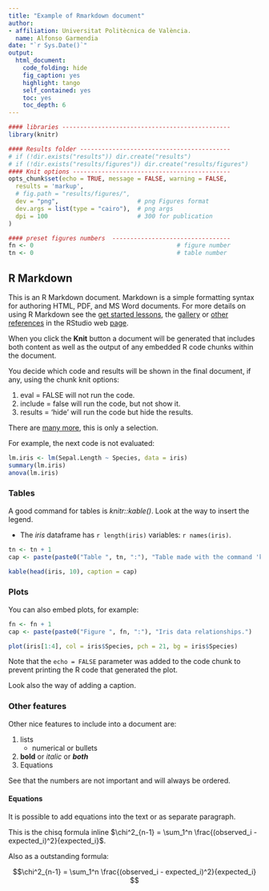 ```yaml
---
title: "Example of Rmarkdown document"
author:
- affiliation: Universitat Politècnica de València.
  name: Alfonso Garmendia
date: "`r Sys.Date()`"
output:
  html_document:
    code_folding: hide
    fig_caption: yes
    highlight: tango
    self_contained: yes
    toc: yes
    toc_depth: 6
---
```


```r
#### libraries -----------------------------------------------
library(knitr)

#### Results folder ------------------------------------------
# if (!dir.exists("results")) dir.create("results")
# if (!dir.exists("results/figures")) dir.create("results/figures")
#### Knit options --------------------------------------------
opts_chunk$set(echo = TRUE, message = FALSE, warning = FALSE,
  results = 'markup',
  # fig.path = "results/figures/",
  dev = "png",                      # png Figures format
  dev.args = list(type = "cairo"),  # png args
  dpi = 100                         # 300 for publication
)

#### preset figures numbers  ---------------------------------
fn <- 0                                        # figure number
tn <- 0                                        # table number

```

## R Markdown

This is an R Markdown document. Markdown is a simple formatting syntax for authoring HTML, PDF, and MS Word documents. For more details on using R Markdown see the [get started lessons](https://rmarkdown.rstudio.com/lesson-1.html), the [gallery](https://rmarkdown.rstudio.com/gallery.html) or [other references](https://rmarkdown.rstudio.com/docs/index.html) in the RStudio web [page](https://rmarkdown.rstudio.com).

When you click the **Knit** button a document will be generated that includes both content as well as the output of any embedded R code chunks within the document.

You decide which code and results will be shown in the final document, if any, using the chunk knit options:

1.  eval = FALSE will not run the code.
2.  include = false will run the code, but not show it.
3.  results = 'hide' will run the code but hide the results.

There are [many more](https://yihui.org/knitr/options/), this is only a selection.

For example, the next code is not evaluated:

```r
lm.iris <- lm(Sepal.Length ~ Species, data = iris)
summary(lm.iris)
anova(lm.iris)

```

### Tables

A good command for tables is *knitr::kable()*. Look at the way to insert the legend.

- The *iris* dataframe has `r length(iris)` variables: `r names(iris)`.

```r
tn <- tn + 1
cap <- paste(paste0("Table ", tn, ":"), "Table made with the command 'kable()'. It shows the first ten rows of the iris data frame.")

kable(head(iris, 10), caption = cap)

```

### Plots

You can also embed plots, for example:

```r
fn <- fn + 1
cap <- paste(paste0("Figure ", fn, ":"), "Iris data relationships.")

plot(iris[1:4], col = iris$Species, pch = 21, bg = iris$Species)

```

Note that the `echo = FALSE` parameter was added to the code chunk to prevent printing the R code that generated the plot.

Look also the way of adding a caption.

### Other features

Other nice features to include into a document are: 

1. lists
    - numerical or bullets
1. **bold** or *italic* or **_both_**
1. Equations

See that the numbers are not important and will always be ordered.

#### Equations

It is possible to add equations into the text or as separate paragraph.

This is the chisq formula inline $\chi^2_{n-1} = \sum_1^n \frac{(observed_i - expected_i)^2}{expected_i}$.

Also as a outstanding formula:

$$\chi^2_{n-1} = \sum_1^n \frac{(observed_i - expected_i)^2}{expected_i} $$

